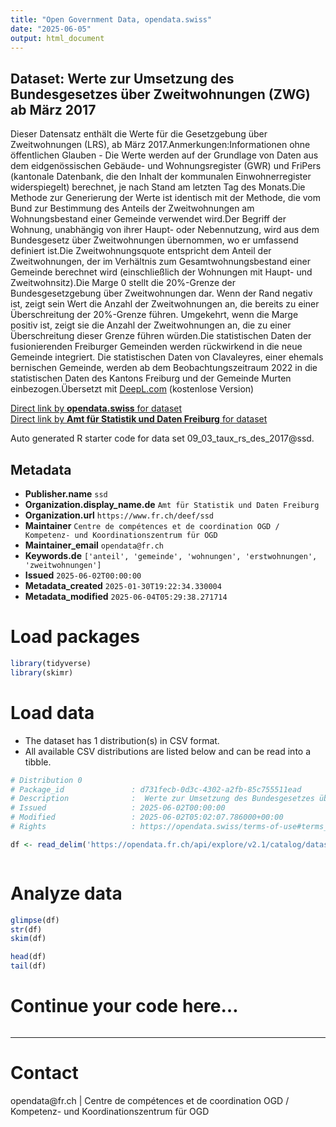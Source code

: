 ```yaml
---
title: "Open Government Data, opendata.swiss"
date: "2025-06-05"
output: html_document
---
```


## Dataset: Werte zur Umsetzung des Bundesgesetzes über Zweitwohnungen (ZWG) ab März 2017

Dieser Datensatz enthält die Werte für die Gesetzgebung über Zweitwohnungen (LRS), ab März 2017.Anmerkungen:Informationen ohne öffentlichen Glauben - Die Werte werden auf der Grundlage von Daten aus dem eidgenössischen Gebäude- und Wohnungsregister (GWR) und FriPers (kantonale Datenbank, die den Inhalt der kommunalen Einwohnerregister widerspiegelt) berechnet, je nach Stand am letzten Tag des Monats.Die Methode zur Generierung der Werte ist identisch mit der Methode, die vom Bund zur Bestimmung des Anteils der Zweitwohnungen am Wohnungsbestand einer Gemeinde verwendet wird.Der Begriff der Wohnung, unabhängig von ihrer Haupt- oder Nebennutzung, wird aus dem Bundesgesetz über Zweitwohnungen übernommen, wo er umfassend definiert ist.Die Zweitwohnungsquote entspricht dem Anteil der Zweitwohnungen, der im Verhältnis zum Gesamtwohnungsbestand einer Gemeinde berechnet wird (einschließlich der Wohnungen mit Haupt- und Zweitwohnsitz).Die Marge 0 stellt die 20%-Grenze der Bundesgesetzgebung über Zweitwohnungen dar. Wenn der Rand negativ ist, zeigt sein Wert die Anzahl der Zweitwohnungen an, die bereits zu einer Überschreitung der 20%-Grenze führen. Umgekehrt, wenn die Marge positiv ist, zeigt sie die Anzahl der Zweitwohnungen an, die zu einer Überschreitung dieser Grenze führen würden.Die statistischen Daten der fusionierenden Freiburger Gemeinden werden rückwirkend in die neue Gemeinde integriert. Die statistischen Daten von Clavaleyres, einer ehemals bernischen Gemeinde, werden ab dem Beobachtungszeitraum 2022 in die statistischen Daten des Kantons Freiburg und der Gemeinde Murten einbezogen.Übersetzt mit [DeepL.com](https://www.deepl.com?utm_campaign=product&utm_source=web_translator&utm_medium=web&utm_content=copy_free_translation) (kostenlose Version)

[Direct link by **opendata.swiss** for dataset](https://opendata.swiss/de/dataset/werte-zur-umsetzung-des-bundesgesetzes-uber-zweitwohnungen-zwg-ab-marz-2017)<br>
[Direct link by **Amt für Statistik und Daten Freiburg** for dataset](https://opendata.fr.ch/explore/dataset/09_03_taux_rs_des_2017/)

Auto generated R starter code for data set 09_03_taux_rs_des_2017@ssd.

## Metadata

- **Publisher.name** `ssd`
- **Organization.display_name.de** `Amt für Statistik und Daten Freiburg`
- **Organization.url** `https://www.fr.ch/deef/ssd`
- **Maintainer** `Centre de compétences et de coordination OGD / Kompetenz- und Koordinationszentrum für OGD`
- **Maintainer_email** `opendata@fr.ch`
- **Keywords.de** `['anteil', 'gemeinde', 'wohnungen', 'erstwohnungen', 'zweitwohnungen']`
- **Issued** `2025-06-02T00:00:00`
- **Metadata_created** `2025-01-30T19:22:34.330004`
- **Metadata_modified** `2025-06-04T05:29:38.271714`


# Load packages

```r

library(tidyverse)
library(skimr)

```

# Load data

-   The dataset has 1 distribution(s) in CSV format.
-   All available CSV distributions are listed below and can be read into a tibble.

```r

# Distribution 0
# Package_id               : d731fecb-0d3c-4302-a2fb-85c755511ead
# Description              :  Werte zur Umsetzung des Bundesgesetzes über Zweitwohnungen (ZWG) ab März 2017 (csv)
# Issued                   : 2025-06-02T00:00:00
# Modified                 : 2025-06-02T05:02:07.786000+00:00
# Rights                   : https://opendata.swiss/terms-of-use#terms_by

df <- read_delim('https://opendata.fr.ch/api/explore/v2.1/catalog/datasets/09_03_taux_rs_des_2017/exports/csv?use_labels=true')



```

# Analyze data

```r

glimpse(df)
str(df)
skim(df)

head(df)
tail(df)

```

# Continue your code here...

```r

```

------------------------------------------------------------------------

# Contact

opendata@fr.ch | Centre de compétences et de coordination OGD / Kompetenz- und Koordinationszentrum für OGD
